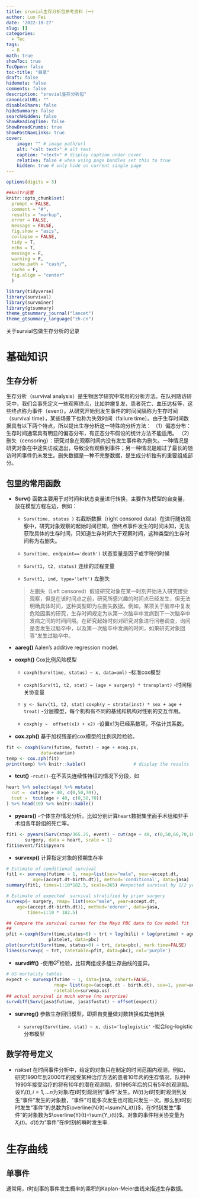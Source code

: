 ```yaml
---
title: sruvial生存分析包参考资料（一）
author: Luo Fei
date: '2022-10-27'
slug: []
categories:
  - Tec
tags:
  - R
math: true
showToc: true
TocOpen: false
toc-title: "目录"
draft: false
hidemeta: false
comments: false
description: "sruvial生存分析包"
canonicalURL: ""
disableShare: false
hideSummary: false
searchHidden: false
ShowReadingTime: false
ShowBreadCrumbs: true
ShowPostNavLinks: true
cover:
    image: "" # image path/url
    alt: "<alt text>" # alt text
    caption: "<text>" # display caption under cover
    relative: false # when using page bundles set this to true
    hidden: true # only hide on current single page      
---
```



```r
options(digits = 3)

##knitr设置
knitr::opts_chunk$set(
  prompt = FALSE,
  comment = "#",
  results = "markup",
  error = FALSE,
  message = FALSE,
  fig.show = "asis",
  collapse = FALSE,
  tidy = T,
  echo = T,
  message = F,
  warning = F,
  cache.path = "cash/",
  cache = F,
  fig.align = "center"
  )

```

```r
library(tidyverse)
library(survival)
library(survminer)
library(gtsummary)
theme_gtsummary_journal("lancet")
theme_gtsummary_language("zh-cn")
```

关于survial包做生存分析的记录

# 基础知识

## 生存分析

生存分析（survival analysis）是生物医学研究中常用的分析方法。在队列随访研究中，我们会事先定义一些观察终点，比如肿瘤复发、患者死亡、血压达标等，这些终点称为事件（event）。从研究开始到发生事件的时间间隔称为生存时间（survival time），某些场景下也称为失效时间（failure time）。由于生存时间数据具有以下两个特点，所以提出生存分析这一特殊的分析方法：
（1）偏态分布：生存时间通常具有明显的偏态分布，有正态分布假设的统计方法不能适用。
（2）删失（censoring）：研究对象在观察时间内没有发生事件称为删失。一种情况是研究对象在中途失访或退出，导致没有观察到事件；另一种情况是超过了最长的随访时间事件仍未发生。删失数据是一种不完整数据，是生成分析独有的重要组成部分。

## 包里的常用函数

- **Surv()** 函数主要用于对时间和状态变量进行转换，主要作为模型的自变量，放在模型方程左边，例如：

  - `Surv(time, status )` 右截断数据（right censored data）在进行随访观察中，研究对象观察的起始时间已知，但终点事件发生的时间未知，无法获取具体的生存时间，只知道生存时间大于观察时间，这种类型的生存时间称为右删失。



  - `Surv(time, endpoint=='death')` 状态变量是因子或字符的时候

  - `Surv(t1, t2, status)` 连续的过程变量

  - `Surv(t1, ind, type='left')` 左删失

  > 左删失（Left censored）假设研究对象在某一时刻开始进入研究接受观察，但是在该时间点之前，研究所感兴趣的时间点已经发生，但无法明确具体时间，这种类型即为左删失数据。例如，某项关于脑卒中复发危险因素的研究，生存时间规定为从第一次脑卒中发病到下一次脑卒中发病之间的时间间隔。在研究起始时刻对研究对象进行问卷调查，询问是否发生过脑卒中，以及第一次脑卒中发病的时间，如果研究对象回答“发生过脑卒中。

- **aareg()** Aalen's additive regression model.

- **coxph()** Cox比例风险模型

  - `coxph(Surv(time, status) ~ x, data=aml)` -标准cox模型
  
  - `coxph(Surv(t1, t2, stat) ~ (age + surgery) * transplant)` -时间相关协变量
  
  - `y <- Surv(t1, t2, stat)`
    `coxph(y ~ strata(inst) * sex + age + treat)` -分层模型，每个机构有不同的基线和机构对性别的交互作用。
    
  - `coxph(y ~  offset(x1) + x2)`  -设置x1为已经系数项，不估计其系数。
  
- **cox.zph()** 基于加权残差的cox模型的比例风险检验。

```r
fit <- coxph(Surv(futime, fustat) ~ age + ecog.ps,  
             data=ovarian) 
temp <- cox.zph(fit) 
print(temp) %>% knitr::kable()                  # display the results 
```
- **tcut()** -`rcut()`-在不丢失连续性特征的情况下分段，如

```r
heart %>% select(age) %>% mutate(
  cut =  cut(age + 40, c(0,50,70)),
  tcut =  tcut(age + 40, c(0,50,70))
) %>% head(10) %>% knitr::kable()
```

- **pyears()** -个体生存情况分析，比如分别计算`heart`数据集里面手术组和非手术组各年龄组的死亡率。


```r
fit1 <- pyears(Surv(stop/365.25, event) ~ cut(age + 48, c(0,50,60,70,100)) + 
       surgery, data = heart, scale = 1)
fit1$event/fit1$pyears 


```

- **survexp()** 计算指定对象的预期生存率

```r
# Estimate of conditional survival  
fit1 <- survexp(futime ~ 1, rmap=list(sex="male", year=accept.dt,   
          age=(accept.dt-birth.dt)), method='conditional', data=jasa)
summary(fit1, times=1:10*182.5, scale=365) #expected survival by 1/2 years

# Estimate of expected  survival stratified by prior surgery 
survexp(~ surgery, rmap= list(sex="male", year=accept.dt,  
	age=(accept.dt-birth.dt)), method='ederer', data=jasa,
        times=1:10 * 182.5) 

## Compare the survival curves for the Mayo PBC data to Cox model fit
## 
pfit <-coxph(Surv(time,status>0) ~ trt + log(bili) + log(protime) + age +
                platelet, data=pbc)
plot(survfit(Surv(time, status>0) ~ trt, data=pbc), mark.time=FALSE)
lines(survexp( ~ trt, ratetable=pfit, data=pbc), col='purple')
```


- **survdiff()** -使用$G^\rho$检验，比较两组或多组生存曲线的差异。

```r
# US mortality tables
expect <- survexp(futime ~ 1, data=jasa, cohort=FALSE,
                  rmap= list(age=(accept.dt - birth.dt), sex=1, year=accept.dt),
                  ratetable=survexp.us)
## actual survival is much worse (no surprise)
survdiff(Surv(jasa$futime, jasa$fustat) ~ offset(expect))

```

- **survreg()** 参数生存回归模型，即把自变量做对数转换或其他转换

  - `survreg(Surv(time, stat) ~ x, dist='loglogistic'` -拟合log-logistic分布模型 


## 数学符号定义

- $risk set$ 在时间事件分析中，给定的对象只在制定的时间范围内观测，例如，研究1990年到2000年的接受某种治疗方法的患者10年内的生存情况，队列中1990年接受治疗的将有10年的潜在观测期，但1995年后的只有5年的观测期。设$Y_i(t),i=1,...n$为对象$i$在$t$时刻观测到“事件”发生。$Ni(t)$为$t$时刻时观测到发生“事件”发生的对象数，“事件”可能多次发生也可能只发生一次。那么到$t$时刻时发生“事件”的总数为$\overline{N}(t)=\sum{N_i(t)}$，在$t$时刻发生“事件”的对象数为$\overline{Y}(t)=\sum{Y_i(t)}$。对象的事件相关协变量为$X_i(t)$。$d(t)$为“事件”在$t$时刻的瞬时发生率.

# 生存曲线


## 单事件

通常用，$t$时刻事的事件发生概率的乘积的Kaplan-Meier曲线来描述生存数据。

\begin{align}

\hat{S}_{KM}(t)=\prod_{S<t}\frac{\overline{N}(ts)-d(s)}{\overline{Y}(s)}

\end{align}
